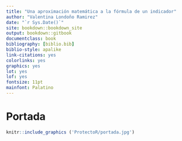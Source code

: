```yaml
--- 
title: "Una aproximación matemática a la fórmula de un indicador"
author: "Valentina Londoño Ramirez"
date: "`r Sys.Date()`"
site: bookdown::bookdown_site
output: bookdown::gitbook
documentclass: book
bibliography: [biblio.bib]
biblio-style: apalike
link-citations: yes
colorlinks: yes
graphics: yes
lot: yes
lof: yes
fontsize: 11pt
mainfont: Palatino
---
```


# Portada{-}

```r
knitr::include_graphics ('ProtectoR/portada.jpg')
```